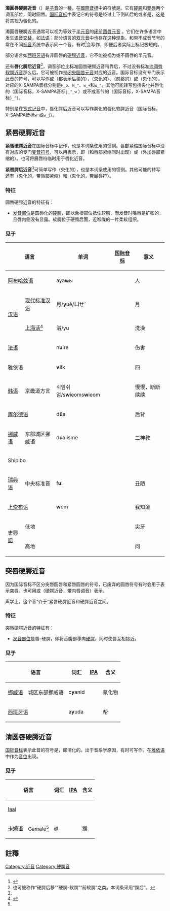 {{NoteTA
|1=腭
}}
{{Expand English|Labial-palatal approximant}}
{{Infobox IPA
|above=濁圓唇硬腭近音
|ipa symbol=ɥ
|ipa symbol2=jʷ
|ipa symbol3=y̑
|ipa number=171
|decimal1=613
|x-sampa=H
|kirshenbaum=j
|imagefile=Voiced labio-palatal approximant (vector).svg
|imagesize=150px
|braille=256
|braille2=h
}}

'''濁圓唇硬腭近音'''（{{lang|en|Voiced labial–palatal approximant}}）是[[子音|子音]]的一種，在[[國際音標|國際音標]]中的符號是{{ipa|{{尖括号|ɥ}}}}。它有[[硬腭|硬腭]]和[[雙唇|雙唇]]两个调音部位，同时圆唇。[[国际音标|国际音标]]中表记它的符号是{{angbr|h}}经过上下倒转后的{{angbr IPA|ɥ}}或者是{{angbr IPA|jʷ}}，这是将其视为唇化的{{IPAblink|j}}。

濁圓唇硬腭近音通常可以视为等效于[[半元音|半元音]]的[[闭前圆唇元音|闭前圆唇元音]] {{IPA|[y]}}。它们在许多语言中发生[[语音交替|语音交替]]，如[[法语|法语]]；部分语言的[[双元音|双元音]]中也存在这种现象，{{angbr IPA|ɥ}}和带不成音节号的{{angbr IPA|y̑}}常在不同[[标音|标音]]系统中表示同一个音。有时<ref>{{Harvcoltxt|Mangold|2005}}</ref>{{rp|42}}{{angbr IPA|y̑}}会写作{{angbr IPA|y̆}}，即便后者实际上标记极短的{{IPAblink|y}}。

部分语言如[[西班牙语|西班牙语]]有非圆唇的[[硬腭近音|硬腭近音]]，它不能被视为{{IPA|[y]}}或不圆唇{{IPAblink|i}}的半元音。

还有'''唇化腭后近音'''<ref name="post-palatal">也可被称作“硬腭后移”“硬腭-软腭”“前软腭”之类。本词条采用“腭后”。</ref>，调音部位比标准圆唇硬腭近音稍靠后，不过没有标准[[浊圆唇软腭近音|浊圆唇软腭近音]]那么后。它可被视作是[[闭央圆唇元音|闭央圆唇元音]]{{IPA|[ʉ]}}对应的近音。国际音标没有专门表示此音的符号，可以写作{{angbr IPA|ɥ̄}}或{{angbr IPA|ɥ˗}}（都表示[[相对调音#前移和后移|后移]]的{{angbr IPA|ɥ}}），{{angbr IPA|ɥ̈}}（[[相对调音#央化半元音|央化]]的{{angbr IPA|ɥ}}）、{{angbr IPA|w̟}}（[[相对调音#前移和后移|前移]]的{{angbr IPA|w}}）或{{angbr IPA|ẅ}}（央化的{{angbr IPA|w}}）。对应的X-SAMPA音标分别是<code>H_o</code>、<code>H_"</code>、<code>w_+</code>和<code>w_"</code>。其他可能转写包括央化并唇化的{{angbr IPA|j}}（国际音标{{angbr IPA|j̈ʷ}}，X-SAMPA音标<code>j_"_w</code> ）或不成音节的{{angbr IPA|ʉ}}（国际音标{{angbr IPA|ʉ̯}}，X-SAMPA音标<code>}_^</code>）。

特别是在[[宽式记音|宽式记音]]中，唇化腭后近音可以写作腭化的唇化软腭近音（国际音标{{angbr IPA|wʲ}}，X-SAMPA音标<code>w'</code>或<code>w_j</code>）。

==紧唇硬腭近音==
'''紧唇硬腭近音'''在国际音标中记作{{angbr IPA|ɥ}}，也是本词条使用的惯例。唇部紧缩国际音标中没有对应的专门[[变音符号|变音符号]]，可以用{{IPAalink|β̞}}表示，即{{angbr IPA|j͡β̞}}（{{IPA|[j]}}和唇部紧缩同时出现）或{{angbr IPA|jᵝ}}（外加唇部紧缩的{{IPA|[j]}}）。也可将展唇符{{angbr IPA|͍ }}临时用于唇化近音{{angbr IPA|ɥ͍}}。

'''紧唇腭后近音'''<ref name="post-palatal"/>可简单写作{{angbr IPA|ɥ̈}}（央化的{{IPA|[ɥ]}}），也是本词条使用的惯例。其他可能的转写还有{{angbr IPA|j̈ᵝ}}（央化的{{IPA|[j]}}，带唇部紧缩）和{{angbr IPA|ɥ͍̈}}（央化的{{IPA|[ɥ]}}，带展唇符）。

===特征===
圆唇硬腭近音的特征有：

{{近音}}
*[[发音部位|发音部位]]是圆唇化的[[硬腭|硬腭]]，即以舌根部位抵住软腭，而发音时嘴唇是扩张的，且唇内侧没有显露。软腭位于硬腭后面，近喉咙的一片柔软组织。
{{濁音}}
{{口腔輔音}}
{{中央輔音}}
{{肺部氣流音}}

===见于===
{| class="wikitable"
! colspan="2" |语言!!单词!! [[国际音标|国际音标]] !!意义!!注释
|-
| colspan="2" | [[阿布哈兹语|阿布哈兹语]] ||ауа'''ҩ'''ы|| {{IPA|[awaˈɥə]}} ||人||参见[[阿布哈兹语音系|阿布哈兹语音系]]
|-
| rowspan="2" | [[汉语|汉语]] || [[现代标准汉语|现代标准汉语]] ||月/'''y'''uè/'''ㄩ'''ㄝˋ|| {{IPA|[ɥe̹˥˩]}}||月||参见[[現代標準漢語音系|現代標準漢語音系]]
|-
| [[上海话|上海话]]<ref name="chengus">{{Harvcoltxt|Chen|Gussenhoven|2015}}</ref>{{rp|331}} || 浴/yu
|{{IPA|[ɥo̽ʔ˥]}}||洗澡||{{IPA|/j/}}在圆唇元音前的同位异音。<ref name="chengus"/>
|-
| colspan="2" | [[法语|法语]] || n'''u'''ire || {{Audio-IPA|Fr-nuire.ogg|[nɥiʁ]}} ||伤害||[[比利时法语|比利时法语]]中和{{IPA|/w/}}或{{IPA|/y/}}合流。参见[[法语音系|法语音系]]
|-
| colspan="2" | 雅依语 || '''v'''ëk || {{IPA|[ɥæk]}} || 四 || 和清{{IPA|/ɥ̊/}}对立。
|-
| [[韩语|韩语]] || 京畿道方言 ||쉬엄쉬엄/s'''w'''ieoms'''w'''ieom|| {{IPA|[ɕɥiʌmɕɥiʌm]}} ||慢慢，断断续续||只出现在{{IPA|/i/}}前。参见[[韩语音系|韩语音系]]
|-
| colspan="2" | [[库尔德语|库尔德语]] ||d'''ü'''a||  {{IPA|[dʉːɥɑː]}} ||后背||参见[[库尔德语音系|库尔德语音系]]
|-
| [[挪威语|挪威语]] ||东部城区挪威语{{sfnp|Kristoffersen|2000}}{{rp|35}} ||d'''u'''alisme|| {{IPA|[dʉ̞ɥ̈ɑˈlɪ̟smə]}} ||二神教||后腭音；只出现在高闭元音{{IPA|/ʉ, ʉː/}}后，元音之前。{{sfnp|Kristoffersen|2000}}{{rp|35}}可能会被记为{{angbr IPA|w̟}}或{{angbr IPA|w}}。参见[[挪威语音系|挪威语音系]]
|-
| colspan="2" | Shipibo{{sfnp|Valenzuela|Márquez Pinedo|Maddieson|2001}}{{rp|283}} ||  || || ||{{IPA|/w/}}在{{IPA|/i, ĩ/}}前的同位异音。唇化程度轻。{{sfnp|Valenzuela|Márquez Pinedo|Maddieson|2001}}{{rp|283}}
|-
| [[瑞典语|瑞典语]] ||中央标准音||f'''u'''l|| {{Audio-IPA|Sv-ful.ogg|[fʉ̟ɥl]}} ||丑陋|| 一般实现为双元音的{{IPA|/ʉː/}}（{{IPA|[ʉ̟ɥ]}}）中的非音节性组分；可能是擦音。在中央标准变体里是硬腭音，一些其他变体里可能是后腭音。参见[[瑞典語音系|瑞典語音系]]
|-
| colspan="2" | [[上索布语|上索布语]]{{sfnp|Šewc-Schuster|1984}}{{rp|36–37, 41, 46}} ||'''w'''em|| {{IPA|[ɥem]}} ||我知道|| 
|-
| rowspan="2" | [[史興語|史興語]] || 低地{{sfnp|Chirkova|Chen|2013}}{{rp|368}} || colspan=2 align=center | {{IPA|[<sup>R</sup>dʑɥɛ]}}{{what|date=January 2019}} ||尖牙|| rowspan=2 |{{IPA|/w/}}在音节结尾的（龈）腭音前且/或跟着前元音{{IPA|/i, e, ɛ/}}（在高地史兴语中包括{{IPA|/ĩ/}}）时的同位异音。{{sfnp|Chirkova|Chen|2013}}{{rp|368}}{{sfnp|Chirkova|Chen|Kocjančič Antolík|2013}}{{rp|387}} 
|-
| 高地{{sfnp|Chirkova|Chen|Kocjančič Antolík|2013}}{{rp|387}}|| colspan=2 align=center | {{IPA|[<sup>R</sup>dɥe]}}{{what|date=January 2019}} ||问 
|}

==突唇硬腭近音==
{{Infobox IPA
|above = 突唇硬腭近音
|ipa symbol = ɥ̫
|ipa symbol2 = ɥʷ
|ipa symbol3 = jʷ
}}

因为国际音标不区分突唇圆唇和紧唇圆唇的符号，已废弃的圆唇符号{{angbr IPA|̫}}有时会用于表示突唇。也可用{{angbr IPA|ɥʷ}}或{{angbr IPA|jʷ}}（硬腭近音，带内唇调音）表示。

声学上，这个音“介于”紧唇硬腭近音{{IPA|[ɥ]}}和硬腭近音{{IPAblink|j}}之间。

===特征===
突唇硬腭近音的特征有：

{{approximant}}
*[[发音部位|发音部位]]是唇–硬腭，即将舌腹部移向[[硬腭|硬腭]]，同时使唇互相接近。
{{voiced}}
{{oral}}
{{central articulation}}
{{pulmonic}}

===见于===
{| class="wikitable"
! colspan="2" | 语言 !! 词汇 !! [[国际音标|IPA]] !! 含义 !! 注释
|-
| [[挪威语|挪威语]] || 城区东部挪威语{{sfnp|Kristoffersen|2000}}{{rp|35}} || c'''y'''anid || {{nowrap|{{IPA|[sʏ̫ɥ̫ɑˈniːd]}}}} || 氰化物 || 出现在元音前、突出圆唇闭元音{{IPA|/ʏ, yː/}}后。{{sfnp|Kristoffersen|2000}}{{rp|35}}参见[[挪威语音系|挪威语音系]]
|-
| colspan="2" | [[西班牙语|西班牙语]] || a'''y'''uda || {{IPA|[äˈʝ̞ʷuð̞ä]}} || 帮 || 近音；{{IPA|/ɟ͡ʝ/}}在圆唇元音前和之间的弱化同位异音。重读时可能变成擦音{{IPA|[ʝʷ]}}。参见[[西班牙語音系|西班牙語音系]]
|}

==清圆唇硬腭近音==
{{Infobox IPA
|above=清圆唇硬腭近音
|ipa symbol=ɥ̊
}}
[[国际音标|国际音标]]表示此音的符号是{{angbr IPA|ɥ̊}}，即清化的{{IPA|[ɥ]}}。出于音系学原因，有时可写作{{angbr IPA|j̊ʷ}}。在[[雅依语|雅依语]]中作为[[音位|音位]]出现。

===见于===
{| class="wikitable"
!colspan=2| 语言 !! 词汇 !! [[国际音标|IPA]] !! 含义 !! 注释
|-
|colspan=2| [[雅依语|Iaai]] || colspan="2" align="center" | {{example needed|date=February 2016}} || || 与浊音{{IPA|/ɥ/}}对立。不突唇。{{sfnp|Maddieson|Anderson|1994}}{{rp|176}}
|-
|[[卡姆语|卡姆语]]
|Gamale<ref name=Wilde2016/>
|ह्व़ा
|{{IPA|[ɥ̊ɐ]}}
|猴
|与浊音/ɥ/对立。
|}

==註釋==
{{reflist|2}}

{{辅音|state=collapsed}}
{{NoteTA
|1=腭
}}
[[Category:近音|Category:近音]]
[[Category:硬腭音|Category:硬腭音]]